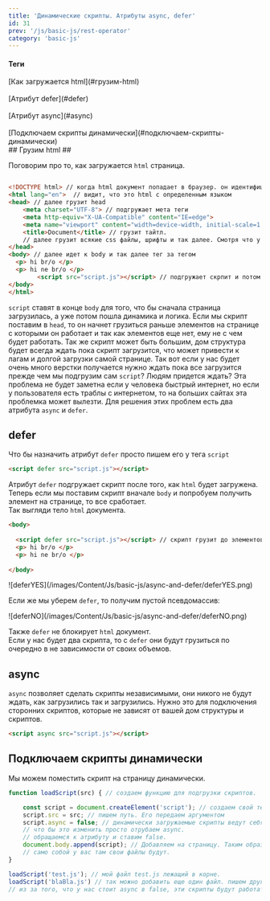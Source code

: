 ```yaml
---
title: 'Динамические скрипты. Атрибуты async, defer'
id: 31
prev: '/js/basic-js/rest-operator'
category: 'basic-js'
---
```



<div className = 'mdHead'>

#### Теги
<div className='tag_js'>[Как загружается html](#грузим-html)</div> <br/>
<div className='tag_js'>[Атрибут defer](#defer)</div> <br/>
<div className='tag_js'>[Атрибут async](#async)</div> <br/>
<div className='tag_js'>[Подключаем скрипты динамически](#подключаем-скрипты-динамически)</div>

</div>
##  Грузим html ##

Поговорим про то, как загружается `html` страница. 
```html

<!DOCTYPE html> // когда html документ попадает в браузер. он идентифицирует ее как html с помощью DOCTYPE и далее начинает ее загрузку
<html lang="en">  // видит, что это html с определенным языком
<head> // далее грузит head
    <meta charset="UTF-8"> // подгружает мета теги
    <meta http-equiv="X-UA-Compatible" content="IE=edge">
    <meta name="viewport" content="width=device-width, initial-scale=1.0">
    <title>Document</title> // грузит тайтл.
    // далее грузит всякие css файлы, шрифты и так далее. Смотря что у вас тут будет стоять.
</head>
<body> // далее идет к body и так далее тег за тегом
  <p> hi br/o </p>
  <p> hi ne br/o </p>
        <script src="script.js"></script> // подгружает скрпит и потом все конец.
</body>
</html>

```
`script` ставят в конце `body` для того, что бы сначала страница загрузилась, а уже потом пошла динамика и логика.
Если мы скрипт поставим в `head`, то он начнет грузиться раньше элементов на странице с которыми он работает
и так как элементов еще нет, ему не с чем будет работать.
Так же скрипт может быть большим, дом структура будет всегда ждать пока скрипт загрузится, что может привести к лагам и долгой загрузки самой странице.
Так вот если у нас будет очень много верстки получается нужно ждать пока все загрузится прежде чем мы подгрузим сам `script`? Людям придется ждать?
Эта проблема не будет заметна если у человека быстрый интернет, но если у пользователя есть траблы с интернетом, то на больших сайтах эта проблемка может вылезти.
Для решения этих проблем есть два атрибута `async` и `defer`.
##  defer ##
Что бы назначить атрибут `defer` просто пишем его у тега `script`
```html
<script defer src="script.js"></script>
```
Атрибут `defer` подгружает скрипт после того, как `html` будет загружена.
Теперь если мы поставим скрипт вначале `body` и попробуем получить элемент на странице, то все сработает.<br/>
Так выгляди тело `html` документа.
```html
<body>
  
  <script defer src="script.js"></script> // скрипт грузит до элементов
  <p> hi br/o </p>
  <p> hi ne br/o </p>
        
</body>
```
<div className='container-img'> <span className="img"> ![deferYES](/images/Content/Js/basic-js/async-and-defer/deferYES.png) </span>  </div>

Если же мы уберем `defer`, то получим пустой псевдомассив:<br/>

<div className='container-img'> <span className="img"> ![deferNO](/images/Content/Js/basic-js/async-and-defer/deferNO.png) </span>  </div>

Также `defer` не блокирует `html` документ.<br/>
Если у нас будет два скрипта, то с `defer` они будут грузиться по очередно в не зависимости от своих объемов.
## async ##
`async` позволяет сделать скрипты независимыми, они никого не будут ждать, как загрузились так и загрузились. Нужно это для подключения сторонних скриптов, которые не зависят от вашей дом структуры и скриптов.
```html
<script async src="script.js"></script>
```
## Подключаем скрипты динамически ##
Мы можем поместить скрипт на страницу динамически.
```javaScript
function loadScript(src) { // создаем функцию для подгрузки скриптов.

    const script = document.createElement('script'); // создаем свой тег script
    script.src = src; // пишем путь. Его передаем аргументом
    script.async = false; // динамически загружаемые скрипты ведут себя по умолчанию как async, они никого не ждут.
    // что бы это изменить просто отрубаем async.
    // обращаемся к атрибуту и ставим false.
    document.body.append(script); // Добавляем на страницу. Таким образом test.js будет запускаться лишь когда здесь добавится на страницу.
    // само собой у вас там свои файлы будут.
}

loadScript('test.js'); // мой файл test.js лежащий в корне.
loadScript('blaBla.js') // так можно добавить еще один файл. пишем другой путь и все.
// из за того, что у нас стоит async в false, эти скрипты будут работать по очереди.
```
